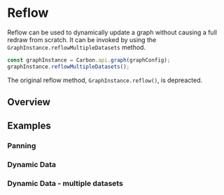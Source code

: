 

# Reflow

Reflow can be used to dynamically update a graph without causing a full redraw from scratch.
It can be invoked by using the `GraphInstance.reflowMultipleDatasets` method.

```js
const graphInstance = Carbon.api.graph(graphConfig);
graphInstance.reflowMultipleDatasets();
```

<Notice variant="deprecation">

The original reflow method, `GraphInstance.reflow()`, is depreacted.

</Notice>

## Overview

<BasicReflowExample/>

## Examples

### Panning
<PanningExample/>

### Dynamic Data

<DynamicallyUpdatingDataExample />

### Dynamic Data - multiple datasets

<DynamicallyUpdatingMultipleDatasetsExample/>
